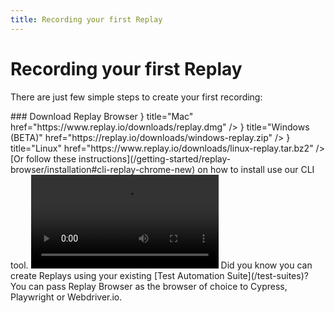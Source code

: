 ```yaml
---
title: Recording your first Replay
---
```


# Recording your first Replay

There are just few simple steps to create your first recording:

<Steps>
### Download Replay Browser
<Cards>
<Card icon={<IcBaselineApple />} title="Mac" href="https://www.replay.io/downloads/replay.dmg" />
<Card icon={<MdiMicrosoftWindows />} title="Windows (BETA)" href="https://replay.io/downloads/windows-replay.zip" />
<Card icon={<CodiconTerminalLinux />} title="Linux" href="https://www.replay.io/downloads/linux-replay.tar.bz2" />
</Cards>
[Or follow these instructions](/getting-started/replay-browser/installation#cli-replay-chrome-new) on how to install use our CLI tool.

<Video src={downloadReplayMwnjr} />

### Install Replay Browser on your computer
Follow the standard installation process on your machine or check out our docs to get a more detailed information.

### Open Replay Browser, navigate to the page you want to record, and click <RecButton className="w-12 mb-0.5 inline-block" /> button 

Capture an issue, replicate a bug or simply interact with your app and then click on <StopButton className="w-14 mb-0.5 inline-block" /> button

<Video src={recordReplayOusuj} />

### Give your recording a name
<Video src={recordingSaveXjfxl} />

### That’s it! You can now start debugging or share the recording.
<Video src={showRecordingMnmmp} />

</Steps>

<Callout type="info">
Did you know you can create Replays using your existing [Test Automation Suite](/test-suites)? You can pass Replay Browser as the browser of choice to Cypress, Playwright or Webdriver.io.
</Callout>